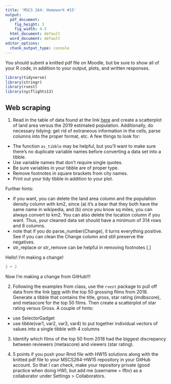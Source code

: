 ```yaml
---
title: 'MSCS 264: Homework #15'
output:
  pdf_document:
    fig_height: 3
    fig_width: 4.5
  html_document: default
  word_document: default
editor_options: 
  chunk_output_type: console
---
```


You should submit a knitted pdf file on Moodle, but be sure to show all of your R code, in addition to your output, plots, and written responses.

```r
library(tidyverse)
library(stringr)
library(rvest)
library(nycflights13)
```

## Web scraping

1. Read in the table of data found at the link [here](https://en.wikipedia.org/wiki/List_of_United_States_cities_by_population) and create a scatterplot of land area versus the 2019 estimated population. Additionally, do necessary tidying: get rid of extraneous information in the cells, parse columns into the proper format, etc.  A few things to look for:

- The function `as_tibble` may be helpful, but you'll want to make sure there's no duplicate variable names before converting a data set into a tibble.
- Use variable names that don't require single quotes.
- Be sure variables in your tibble are of proper type.
- Remove footnotes in square brackets from city names.
- Print out your tidy tibble in addition to your plot.

Further hints:

- if you want, you can delete the land area column and the population density column with km2, since (a) it's a bear that they both have the same name in wikipedia, and (b) once you know sq miles, you can always convert to km2.  You can also delete the location column if you want. Thus, your cleaned data set should have a minimum of 314 rows and 8 columns.
- note that if you do parse_number(Change), it turns everything positive. See if you can clean the Change column and still preserve the negatives.
- str_replace or str_remove can be helpful in removing footnotes [.]


Hello! I'm making a change!
```r
2 + 2
```

Now I'm making a change from GitHub!!!


2. Following the examples from class, use the `rvest` package to pull off data from the link  [here](https://www.imdb.com/search/title?year=2018-01-01,2018-12-31&sort=boxoffice_gross_us,desc) with the top 50 grossing films from 2018. Generate a tibble that contains the title, gross, star rating (imdbscore), and metascore for the top 50 films. Then create a scatterplot of star rating versus Gross.  A couple of hints:

- use SelectorGadget
- use tibble(var1, var2, var3, var4) to put together individual vectors of values into a single tibble with 4 columns

3. Identify which films of the top 50 from 2018 had the biggest discrepancy between reviewers (metascore) and viewers (star rating).

4. 5 points if you push your Rmd file with HW15 solutions along with the knitted pdf file to your MSCS264-HW15 repository in your GitHub account.  So that I can check, make your repository private (good practice when doing HW), but add me (username = lfbv) as a collaborator under Settings > Collaborators.
